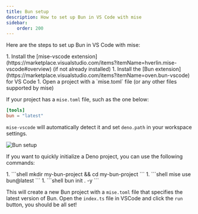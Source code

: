 ```yaml
---
title: Bun setup
description: How to set up Bun in VS Code with mise
sidebar:
    order: 200
---
```


Here are the steps to set up Bun in VS Code with mise:

<Steps>
1. Install the [mise-vscode extension](https://marketplace.visualstudio.com/items?itemName=hverlin.mise-vscode#overview) (if not already installed)
1. Install the [Bun extension](https://marketplace.visualstudio.com/items?itemName=oven.bun-vscode) for VS Code
1. Open a project with a `mise.toml` file (or any other files supported by mise)
</Steps>

If your project has a `mise.toml` file, such as the one below:

```toml [mise.toml]
[tools]
bun = "latest"
```

`mise-vscode` will automatically detect it and set `deno.path` in your workspace settings.

![Bun setup](./bun-example.png)

If you want to quickly initialize a Deno project, you can use the following commands:

<Steps>
1. ```shell
    mkdir my-bun-project && cd my-bun-project
    ```
1. ```shell
   mise use bun@latest
   ```
1. ```shell
   bun init . -y
   ```
</Steps>

This will create a new Bun project with a `mise.toml` file that specifies the latest version of Bun.
Open the `index.ts` file in VSCode and click the `run` button, you should be all set!

